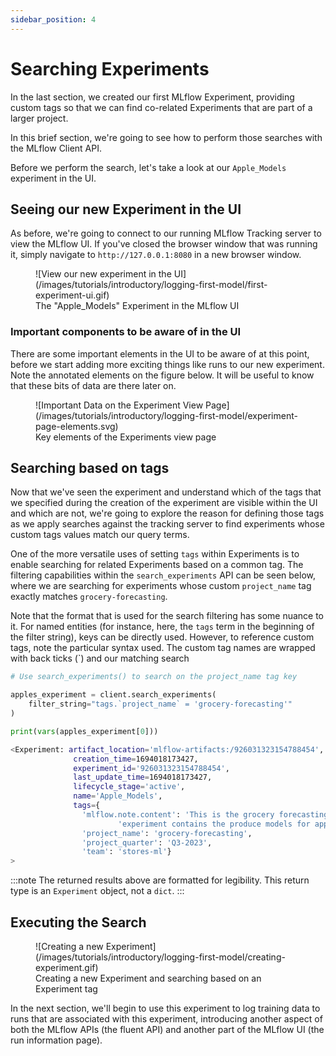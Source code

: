 ```yaml
---
sidebar_position: 4
---
```


# Searching Experiments

In the last section, we created our first MLflow Experiment, providing custom tags so that we can find
co-related Experiments that are part of a larger project.

In this brief section, we're going to see how to perform those searches with the MLflow Client API.

Before we perform the search, let's take a look at our `Apple_Models` experiment in the UI.

## Seeing our new Experiment in the UI

As before, we're going to connect to our running MLflow Tracking server to view the MLflow UI. If you've closed the browser
window that was running it, simply navigate to `http://127.0.0.1:8080` in a new browser window.

<figure className="center-div" style={{ width: 1024, maxWidth: "100%", textAlign: "center" }}>
  ![View our new experiment in the
  UI](/images/tutorials/introductory/logging-first-model/first-experiment-ui.gif)
  <figcaption>The "Apple_Models" Experiment in the MLflow UI</figcaption>
</figure>

### Important components to be aware of in the UI

There are some important elements in the UI to be aware of at this point, before we start adding more exciting things like runs to
our new experiment. Note the annotated elements on the figure below. It will be useful to know that these bits of data are there later on.

<figure className="center-div" style={{ width: 1024, maxWidth: "100%", textAlign: "center" }}>
  ![Important Data on the Experiment View
  Page](/images/tutorials/introductory/logging-first-model/experiment-page-elements.svg)
  <figcaption>Key elements of the Experiments view page</figcaption>
</figure>

## Searching based on tags

Now that we've seen the experiment and understand which of the tags that we specified during the creation of the experiment
are visible within the UI and which are not, we're going to explore the reason for defining those tags as we
apply searches against the tracking server to find experiments whose custom tags values match our query terms.

One of the more versatile uses of setting `tags` within Experiments is to enable searching for
related Experiments based on a common tag. The filtering capabilities within the `search_experiments` API
can be seen below, where we are searching for experiments whose custom `project_name` tag exactly matches
`grocery-forecasting`.

Note that the format that is used for the search filtering has some nuance to it. For named entities (for instance,
here, the `tags` term in the beginning of the filter string), keys can be directly used. However, to reference custom
tags, note the particular syntax used. The custom tag names are wrapped with back ticks (`) and our matching search

```python
# Use search_experiments() to search on the project_name tag key

apples_experiment = client.search_experiments(
    filter_string="tags.`project_name` = 'grocery-forecasting'"
)

print(vars(apples_experiment[0]))
```

```bash title="The metadata associated with a created Experiment"
<Experiment: artifact_location='mlflow-artifacts:/926031323154788454',
              creation_time=1694018173427,
              experiment_id='926031323154788454',
              last_update_time=1694018173427,
              lifecycle_stage='active',
              name='Apple_Models',
              tags={
                'mlflow.note.content': 'This is the grocery forecasting project. This '
                        'experiment contains the produce models for apples.',
                'project_name': 'grocery-forecasting',
                'project_quarter': 'Q3-2023',
                'team': 'stores-ml'}
>
```

:::note
The returned results above are formatted for legibility. This return type is an `Experiment` object, not a `dict`.
:::

## Executing the Search

<figure className="center-div" style={{ width: 1024, maxWidth: "100%", textAlign: "center" }}>
  ![Creating a new
  Experiment](/images/tutorials/introductory/logging-first-model/creating-experiment.gif)
  <figcaption>Creating a new Experiment and searching based on an Experiment tag</figcaption>
</figure>

In the next section, we'll begin to use this experiment to log training data to runs that are associated with this experiment, introducing
another aspect of both the MLflow APIs (the fluent API) and another part of the MLflow UI (the run information page).
